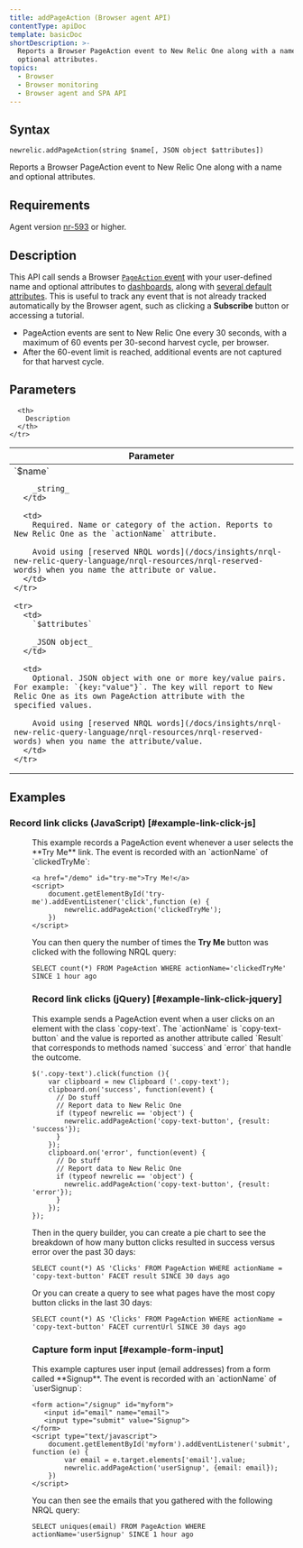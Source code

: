 ```yaml
---
title: addPageAction (Browser agent API)
contentType: apiDoc
template: basicDoc
shortDescription: >-
  Reports a Browser PageAction event to New Relic One along with a name and
  optional attributes.
topics:
  - Browser
  - Browser monitoring
  - Browser agent and SPA API
---
```


## Syntax

```
newrelic.addPageAction(string $name[, JSON object $attributes])
```

Reports a Browser PageAction event to New Relic One along with a name and optional attributes.

## Requirements

Agent version [nr-593](https://docs.newrelic.com/docs/release-notes/new-relic-browser-release-notes/browser-agent-release-notes) or higher.

## Description

This API call sends a Browser [`PageAction` event](/docs/insights/explore-data/custom-events/insert-browser-custom-events-attributes-insights-javascript-api) with your user-defined name and optional attributes to [dashboards](/docs/query-your-data/explore-query-data/dashboards/introduction-new-relic-one-dashboards), along with [several default attributes](/docs/insights/explore-data/attributes/browser-default-attributes-insights). This is useful to track any event that is not already tracked automatically by the Browser agent, such as clicking a **Subscribe** button or accessing a tutorial.

* PageAction events are sent to New Relic One every 30 seconds, with a maximum of 60 events per 30-second harvest cycle, per browser.
* After the 60-event limit is reached, additional events are not captured for that harvest cycle.

## Parameters

<Table>
  <thead>
    <tr>
      <th width="25%">
        Parameter
      </th>

      <th>
        Description
      </th>
    </tr>
  </thead>

  <tbody>
    <tr>
      <td>
        `$name`

        _string_
      </td>

      <td>
        Required. Name or category of the action. Reports to New Relic One as the `actionName` attribute.

        Avoid using [reserved NRQL words](/docs/insights/nrql-new-relic-query-language/nrql-resources/nrql-reserved-words) when you name the attribute or value.
      </td>
    </tr>

    <tr>
      <td>
        `$attributes`

        _JSON object_
      </td>

      <td>
        Optional. JSON object with one or more key/value pairs. For example: `{key:"value"}`. The key will report to New Relic One as its own PageAction attribute with the specified values.

        Avoid using [reserved NRQL words](/docs/insights/nrql-new-relic-query-language/nrql-resources/nrql-reserved-words) when you name the attribute/value.
      </td>
    </tr>
  </tbody>
</Table>

## Examples

### Record link clicks (JavaScript) [#example-link-click-js]

<dd>
  This example records a PageAction event whenever a user selects the **Try Me** link. The event is recorded with an `actionName` of `clickedTryMe`:

  ```
  <a href="/demo" id="try-me">Try Me!</a>
  <script>
      document.getElementById('try-me').addEventListener('click',function (e) {
          newrelic.addPageAction('clickedTryMe');
      })
  </script>
  ```

  You can then query the number of times the **Try Me** button was clicked with the following NRQL query:

  ```
  SELECT count(*) FROM PageAction WHERE actionName='clickedTryMe' SINCE 1 hour ago
  ```

  ### Record link clicks (jQuery) [#example-link-click-jquery]
</dd>

<dd>
  This example sends a PageAction event when a user clicks on an element with the class `copy-text`. The `actionName` is `copy-text-button` and the value is reported as another attribute called `Result` that corresponds to methods named `success` and `error` that handle the outcome.

  ```
  $('.copy-text').click(function (){
      var clipboard = new Clipboard ('.copy-text');
      clipboard.on('success', function(event) {
        // Do stuff
        // Report data to New Relic One
        if (typeof newrelic == 'object') {
          newrelic.addPageAction('copy-text-button', {result: 'success'});
        }
      });
      clipboard.on('error', function(event) {
        // Do stuff
        // Report data to New Relic One
        if (typeof newrelic == 'object') {
          newrelic.addPageAction('copy-text-button', {result: 'error'});
        }
      });
  });
  ```

  Then in the query builder, you can create a pie chart to see the breakdown of how many button clicks resulted in success versus error over the past 30 days:

  ```
  SELECT count(*) AS 'Clicks' FROM PageAction WHERE actionName = 'copy-text-button' FACET result SINCE 30 days ago
  ```

  Or you can create a query to see what pages have the most copy button clicks in the last 30 days:

  ```
  SELECT count(*) AS 'Clicks' FROM PageAction WHERE actionName = 'copy-text-button' FACET currentUrl SINCE 30 days ago
  ```

  ### Capture form input [#example-form-input]
</dd>

<dd>
  This example captures user input (email addresses) from a form called **Signup**. The event is recorded with an `actionName` of `userSignup`:

  ```
  <form action="/signup" id="myform">
     <input id="email" name="email">
     <input type="submit" value="Signup">
  </form>
  <script type="text/javascript">
      document.getElementById('myform').addEventListener('submit', function (e) {
          var email = e.target.elements['email'].value;
          newrelic.addPageAction('userSignup', {email: email});
      })
  </script>
  ```

  You can then see the emails that you gathered with the following NRQL query:

  ```
  SELECT uniques(email) FROM PageAction WHERE actionName='userSignup' SINCE 1 hour ago
  ```
</dd>
